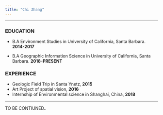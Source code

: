 ```yaml
---
title: "Chi Zhang"
---
```



---

### EDUCATION
* B.A Environment Studies in University of California, Santa Barbara. **2014-2017**

* B.A Geographic Information Science in University of California, Santa Barbara. **2018-PRESENT**

### EXPERIENCE
* Geologic Field Trip in Santa Ynetz, **2015**
* Art Project of spatial vision, **2016**
* Internship of Environmental science in Shanghai, China, **2018**

---

TO BE CONTIUNED..
